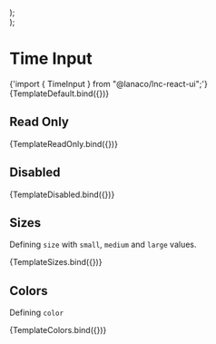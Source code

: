 
<Meta title="Basic Inputs/Time Input" component={TimeInput} />




  <div style={{ display: "flex", flexDirection: "column", gap: "12px" }}>
    <TimeInput {...args} size="small" />
    <TimeInput {...args} size="medium" />
    <TimeInput {...args} size="large" />
  </div>
);

  <div style={{ display: "flex", flexDirection: "column", gap: "12px" }}>
    <TimeInput {...args} color="primary" />
    <TimeInput {...args} color="secondary" />
    <TimeInput {...args} color="success" />
    <TimeInput {...args} color="warning" />
    <TimeInput {...args} color="danger" />
    <TimeInput {...args} color="information" />
  </div>
);

# Time Input

<SyntaxHighlighter language="jsx" style={nord}>
  {'import { TimeInput } from "@lanaco/lnc-react-ui";'}
</SyntaxHighlighter>

<Canvas>
  <Story name="Default" args={{}}>
    {TemplateDefault.bind({})}
  </Story>
</Canvas>

<ArgsTable story="Default" />

## Read Only

<Canvas withSource="open">
  <Story name="Read Only" args={{}}>
    {TemplateReadOnly.bind({})}
  </Story>
</Canvas>

## Disabled

<Canvas withSource="open">
  <Story name="Disabled" args={{}}>
    {TemplateDisabled.bind({})}
  </Story>
</Canvas>

## Sizes

Defining `size` with `small`, `medium` and `large` values.

<Canvas>
  <Story name="Sizes" args={{}}>
    {TemplateSizes.bind({})}
  </Story>
</Canvas>

## Colors

Defining `color`

<Canvas>
  <Story name="Colors" args={{}}>
    {TemplateColors.bind({})}
  </Story>
</Canvas>
